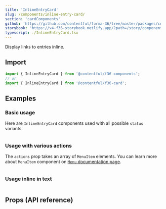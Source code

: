 ```yaml
---
title: 'InlineEntryCard'
slug: /components/inline-entry-card/
section: 'cardComponents'
github: 'https://github.com/contentful/forma-36/tree/master/packages/components/card/src/InlineEntryCard/'
storybook: 'https://v4-f36-storybook.netlify.app/?path=/story/components-card-inlineentrycard--default'
typescript: ./InlineEntryCard.tsx
---
```


Display links to entries inline.

## Import

```jsx static=true
import { InlineEntryCard } from '@contentful/f36-components';
// or
import { InlineEntryCard } from '@contentful/f36-card';
```

## Examples

### Basic usage

Here are `InlineEntryCard` components used with all possible `status` variants.

```jsx file=../../examples/InlineEntryCard/BasicInlineEntryCardExample.tsx

```

### Usage with various actions

The `actions` prop takes an array of `MenuItem` elements. You can learn more about `MenuItem` component on [`Menu` documentation page](/components/menu).

```jsx file=../../examples/InlineEntryCard/InlineEntryCardWithActionsExample.tsx

```

### Usage inline in text

```jsx file=../../examples/InlineEntryCard/InlineEntryCardInTextExample.tsx

```

## Props (API reference)

<PropsTable of="InlineEntryCard" />
